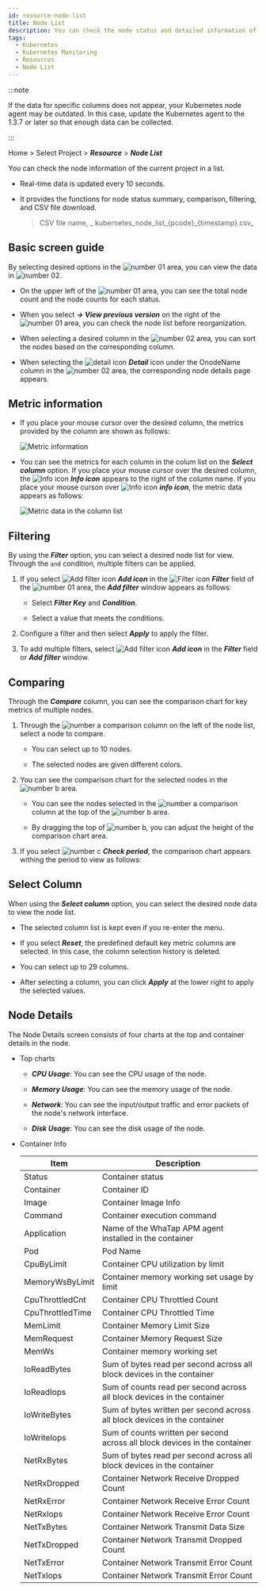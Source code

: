 ```yaml
---
id: resource-node-list
title: Node List
description: You can check the node status and detailed information of the current project.
tags:
  - Kubernetes
  - Kubernetes Monitoring
  - Resources
  - Node List
---
```


:::note

If the data for specific columns does not appear, your Kubernetes node agent may be outdated. In this case, update the Kubernetes agent to the 1.3.7 or later so that enough data can be collected. 

:::

Home > Select Project > **_Resource_** > **_Node List_**

You can check the node information of the current project in a list.

- Real-time data is updated every 10 seconds.

- It provides the functions for node status summary, comparison, filtering, and CSV file download.
  > CSV file name, _ kubernetes_node_list\_{pcode}\_{timestamp}.csv_

## Basic screen guide

<ImgLang img='k8s-resource-node-list-m.png' desc='Node list basic screen' />

By selecting desired options in the ![number 01](/img/number-01.png) area, you can view the data in ![number 02](/img/number-02.png). 

- On the upper left of the ![number 01](/img/number-01.png) area, you can see the total node count and the node counts for each status.

- When you select **_→ View previous version_** on the right of the ![number 01](/img/number-01.png) area, you can check the node list before reorganization.

- When selecting a desired column in the ![number 02](/img/number-02.png) area, you can sort the nodes based on the corresponding column. 

- When selecting the ![detail icon](/img/ic-pageview.svg) **_Detail_** icon under the OnodeName column in the ![number 02](/img/number-02.png) area, the corresponding node details page appears.

## Metric information

- If you place your mouse cursor over the desired column, the metrics provided by the column are shown as follows: 

  ![Metric information](/img/k8s-resource-node-list-metric-info.png)

- You can see the metrics for each column in the colum list on the **_Select column_** option. If you place your mouse cursor over the desired column, the ![Info icon](/img/ico-info.svg) **_Info icon_** appears to the right of the column name. If you place your mouse curson over ![Info icon](/img/ico-info.svg) **_info icon_**, the metric data appears as follows: 

  ![Metric data in the column list](/img/k8s-resource-node-list-metric-info-cl.png)

## Filtering

By using the **_Filter_** option, you can select a desired node list for view. Through the `and` condition, multiple filters can be applied.

1. If you select ![Add filter icon](/img/ico-add.svg) **_Add icon_** in the ![Filter icon](/img/ico-filter.svg) **_Filter_** field of the ![number 01](/img/number-01.png) area, the **_Add filter_** window appears as follows:

   <ImgLang img='k8s-resource-container-list-add-filter.png' desc='Add Filter' />

   - Select **_Filter Key_** and **_Condition_**.

   - Select a value that meets the conditions.

2. Configure a filter and then select **_Apply_** to apply the filter.

3. To add multiple filters, select ![Add filter icon](/img/ico-add.svg) **_Add icon_** in the **_Filter_** field or **_Add filter_** window.

## Comparing

Through the **_Compare_** column, you can see the comparison chart for key metrics of multiple nodes. 

<ImgLang img='k8s-resource-node-list-compare.png' desc='Compare' />

1. Through the ![number a](/img/char-a.svg) comparison column on the left of the node list, select a node to compare. 

   - You can select up to 10 nodes. 

   - The selected nodes are given different colors.

2. You can see the comparison chart for the selected nodes in the ![number b](/img/char-b.svg) area. 

   - You can see the nodes selected in the ![number a](/img/char-a.svg) comparison column at the top of the ![number b](/img/char-b.svg) area.

   - By dragging the top of ![number b](/img/char-b.svg), you can adjust the height of the comparison chart area.

3. If you select ![number c](/img/char-c.svg) **_Check period_**, the comparison chart appears withing the period to view as follows:

   <ImgLang img='k8s-resource-node-list-compare-time.png' desc='Check period' />

## Select Column

When using the **_Select column_** option, you can select the desired node data to view the node list. 

<ImgLang img='k8s-resource-node-list-cl.png' desc='Add Filter' />

- The selected column list is kept even if you re-enter the menu.

- If you select **_Reset_**, the predefined default key metric columns are selected. In this case, the column selection history is deleted.

- You can select up to 29 columns.

- After selecting a column, you can click **_Apply_** at the lower right to apply the selected values.

## Node Details

The Node Details screen consists of four charts at the top and container details in the node.

<ImgLang img='k8s-resource-node-detail.png' desc='Node Details screen' />

- Top charts

  - **_CPU Usage_**: You can see the CPU usage of the node.

  - **_Memory Usage_**: You can see the memory usage of the node.

  - **_Network_**: You can see the input/output traffic and error packets of the node's network interface.

  - **_Disk Usage_**: You can see the disk usage of the node. 

- Container Info

  | Item               | Description                                                                    |
  | ------------------ | ------------------------------------------------------------------------------ |
  | Status             | Container status                                                               |
  | Container          | Container ID                                                                   |
  | Image              | Container Image Info                                                           |
  | Command            | Container execution command                                                    |
  | Application        | Name of the WhaTap APM agent installed in the container                        |
  | Pod                | Pod Name                                                                       |
  | CpuByLimit         | Container CPU utilization by limit                                             |
  | MemoryWsByLimit    | Container memory working set usage by limit                                    |
  | CpuThrottledCnt    | Container CPU Throttled Count                                                  |
  | CpuThrottledTime   | Container CPU Throttled Time                                                   |
  | MemLimit           | Container Memory Limit Size                                                    |
  | MemRequest         | Container Memory Request Size                                                  |
  | MemWs              | Container memory working set                                                   |
  | IoReadBytes        | Sum of bytes read per second across all block devices in the container         |
  | IoReadIops         | Sum of counts read per second across all block devices in the container        |
  | IoWriteBytes       | Sum of bytes written per second across all block devices in the container      |
  | IoWriteIops        | Sum of counts written per second across all block devices in the container     |
  | NetRxBytes         | Sum of bytes read per second across all block devices in the container         |
  | NetRxDropped       | Container Network Receive Dropped Count                                        |
  | NetRxError         | Container Network Receive Error Count                                          |
  | NetRxIops          | Container Network Receive Error Count                                          |
  | NetTxBytes         | Container Network Transmit Data Size                                           |
  | NetTxDropped       | Container Network Transmit Dropped Count                                       |
  | NetTxError         | Container Network Transmit Error Count                                         |
  | NetTxIops          | Container Network Transmit Error Count                                         |

<!-- 

ImgLang img='whatap_kubernetes_resource_node_list.png' desc='노드 목록' />

다음 기능을 추가로 제공합니다.

* ![비교하기 아이콘](/img/ico-compare.svg) ***비교하기***: 복수의 노드를 선택해 차트 기반으로 사용량을 비교할 수 있습니다.

* ![CSV 다운로드 아이콘](/img/ico-csv.svg) ***CSV 다운로드***: 화면에 표시된 목록 데이터를 CSV 파일로 다운로드할 수 있습니다.

서버 목록 페이지의 데이터는 60초 마다 자동 갱신됩니다. 사용자는 ![일시정지 아이콘](/img/ico-pause.svg) 버튼을 클릭해 데이터의 자동 갱신을 중지하거나 ![재생 아이콘](/img/ico-play-time.svg) 버튼을 클릭해 자동 갱신을 재시작할 수 있습니다.

-->
